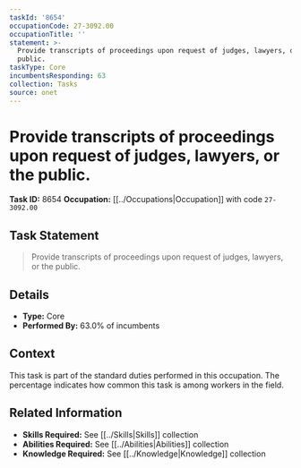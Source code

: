 ```yaml
---
taskId: '8654'
occupationCode: 27-3092.00
occupationTitle: ''
statement: >-
  Provide transcripts of proceedings upon request of judges, lawyers, or the
  public.
taskType: Core
incumbentsResponding: 63
collection: Tasks
source: onet
---
```

# Provide transcripts of proceedings upon request of judges, lawyers, or the public.

**Task ID:** 8654
**Occupation:** [[../Occupations|Occupation]] with code `27-3092.00`

## Task Statement

> Provide transcripts of proceedings upon request of judges, lawyers, or the public.

## Details

- **Type:** Core
- **Performed By:** 63.0% of incumbents

## Context

This task is part of the standard duties performed in this occupation. The percentage indicates how common this task is among workers in the field.

## Related Information

- **Skills Required:** See [[../Skills|Skills]] collection
- **Abilities Required:** See [[../Abilities|Abilities]] collection
- **Knowledge Required:** See [[../Knowledge|Knowledge]] collection
